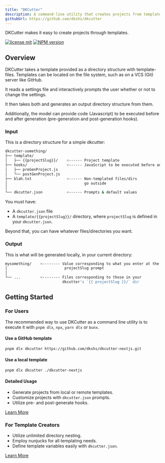 ```yaml
---
title: "DKCutter"
description: A command-line utility that creates projects from templates.
githubUrl: https://github.com/dkshs/dkcutter
---
```


DKCutter makes it easy to create projects through templates.

[![license mit](https://img.shields.io/badge/licence-MIT-7c3aed)](https://github.com/dkshs/dkcutter/blob/main/LICENSE)
[![NPM version](https://img.shields.io/npm/v/dkcutter?color=7c3aed&logoColor=7c3aed)](https://www.npmjs.com/package/dkcutter)

## Overview

DKCutter takes a template provided as a directory structure with template-files. Templates can be located on the file system, such as on a VCS (Git) server like GitHub.

It reads a settings file and interactively prompts the user whether or not to change the settings.

It then takes both and generates an output directory structure from them.

Additionally, the model can provide code (Javascript) to be executed before and after generation (pre-generation and post-generation hooks).

### Input

This is a directory structure for a simple dkcutter:

```bash
dkcutter-something/
├── template/
│   ├── {{projectSlug}}/    <------ Project template
├── hooks/                  <------ JavaScript to be executed before and after generation
│   ├── preGenProject.js
│   └── postGenProject.js
├── blah.txt                <------ Non-templated files/dirs
│                                   go outside
│
└── dkcutter.json           <------ Prompts & default values
```

You must have:

- A `dkcutter.json` file
- A `template/{{projectSlug}}/` directory, where `projectSlug` is defined in your `dkcutter.json`.

Beyond that, you can have whatever files/directories you want.

### Output

This is what will be generated locally, in your current directory:

```bash
mysomething/    <-------- Value corresponding to what you enter at the
│                          projectSlug prompt
│
└── ...         <-------- Files corresponding to those in your
                          dkcutter's `{{ projectSlug }}/` dir
```

## Getting Started

### For Users

The recommended way to use DKCutter as a command line utility is to execute it with `pnpm dlx`, `npx`, `yarn dlx` or `bunx`.

#### Use a GitHub template

```bash
pnpm dlx dkcutter https://github.com/dkshs/dkcutter-nextjs.git
```

#### Use a local template

```bash
pnpm dlx dkcutter ./dkcutter-nextjs
```

#### Detailed Usage

- Generate projects from local or remote templates.
- Customize projects with `dkcutter.json` prompts.
- Utilize pre- and post-generate hooks.

[Learn More](https://github.com/dkshs/dkcutter/blob/main/docs/usage.md)

### For Template Creators

- Utilize unlimited directory nesting.
- Employ nunjucks for all templating needs.
- Define template variables easily with `dkcutter.json`.

[Learn More](https://github.com/dkshs/dkcutter/blob/main/docs/tutorials/creating-from-scratch.md)
